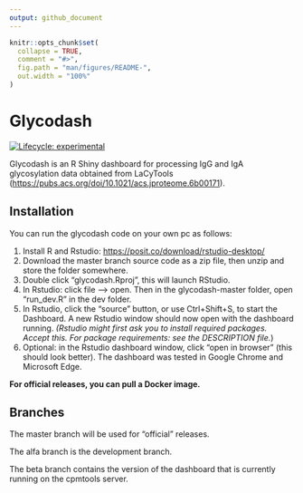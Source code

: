 ```yaml
---
output: github_document
---
```


<!-- README.md is generated from README.Rmd. Please edit that file -->

```r
knitr::opts_chunk$set(
  collapse = TRUE,
  comment = "#>",
  fig.path = "man/figures/README-",
  out.width = "100%"
)
```

# Glycodash

<!-- badges: start -->

[![Lifecycle: experimental](https://img.shields.io/badge/lifecycle-experimental-orange.svg)](https://lifecycle.r-lib.org/articles/stages.html#experimental)

<!-- badges: end -->

Glycodash is an R Shiny dashboard for processing IgG and IgA glycosylation data obtained from LaCyTools (<https://pubs.acs.org/doi/10.1021/acs.jproteome.6b00171>).

## Installation

You can run the glycodash code on your own pc as follows:

1.  Install R and Rstudio: <https://posit.co/download/rstudio-desktop/>
2.  Download the master branch source code as a zip file, then unzip and store the folder somewhere.
3.  Double click "glycodash.Rproj", this will launch RStudio.
4.  In Rstudio: click file --\> open. Then in the glycodash-master folder, open "run_dev.R" in the dev folder.
5.  In Rstudio, click the "source" button, or use Ctrl+Shift+S, to start the Dashboard. A new Rstudio window should now open with the dashboard running. *(Rstudio might first ask you to install required packages. Accept this. For package requirements: see the DESCRIPTION file.*)
6.  Optional: in the Rstudio dashboard window, click "open in browser" (this should look better). The dashboard was tested in Google Chrome and Microsoft Edge.

**For official releases, you can pull a Docker image.**

## Branches

The master branch will be used for "official" releases.

The alfa branch is the development branch.

The beta branch contains the version of the dashboard that is currently running on the cpmtools server.
